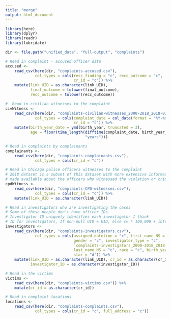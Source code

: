 ```yaml
---
title: "merge"
output: html_document
---
```


```r
library(here)
library(dplyr)
library(readr)
library(lubridate)
```

```r
dir <- file.path("unified_data", "full-output", "complaints")

# Read in complaint - accused officer data
accused <-
    read_csv(here(dir, "complaints-accused.csv"),
             col_types = cols(recc_finding = "c", recc_outcome = "c",
                              cr_id = "c")) %>%
    mutate(link_UID = as.character(link_UID),
           final_outcome = tolower(final_outcome),
           recc_outcome = tolower(recc_outcome))

#  Read in civilian witnesses to the complaint
civWitness <-
    read_csv(here(dir, "complaints-civilian-witnesses_2000-2018_2018-03.csv"),
             col_types = cols(complaint_date = col_date(format = "%Y-%m-%d"),
                              cr_id = "c")) %>%
    mutate(birth_year_date = ymd(birth_year, truncated = 3),
           age = floor(time_length(difftime(complaint_date, birth_year_date),
                                   "years")))

# Read in complaints by complainants
complainants <-
    read_csv(here(dir, "complaints-complainants.csv"),
             col_types = cols(cr_id = "c"))

# Read in Chicago police officers witnesses to the complaint
# 2018 dataset is a subset of this dataset with more extensive information
# made available about the officers who witnessed the violation or crime
cpdWitness <-
    read_csv(here(dir, "complaints-CPD-witnesses.csv"),
             col_types = cols(cr_id = "c")) %>%
    mutate(link_UID = as.character(link_UID))

# Read in investigators who are investigating the cases
# Some of these people don't have officer IDs.
# Investigator ID uniquely identifies each investigator I think
# ID for investigators, If non-null UID = UID, else cv * 100,000 + intrafile id
investigators <-
    read_csv(here(dir, "complaints-investigators.csv"),
             col_types = cols(assigned_datetime = "c", first_name_NS = "c",
                              gender = "c", investigator_type = "c",
                              `complaints-investigators_2000-2018_2018-03_ID` = "d",
                              last_name_NS = "c", race = "c", birth_year = "d",
                              star = "d")) %>%
    mutate(link_UID = as.character(link_UID), cr_id = as.character(cr_id),
           investigator_ID = as.character(investigator_ID))

# Read in the victims
victims <-
    read_csv(here(dir, "complaints-victims.csv")) %>%
    mutate(cr_id = as.character(cr_id))

# Read in complaint locations
locations <-
    read_csv(here(dir, "complaints-complaints.csv"),
             col_types = cols(cr_id = "c", full_address = "c"))
```
